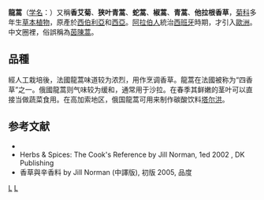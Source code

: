 {{Speciesbox
| taxon = Artemisia dracunculus
| image = Estragon_1511.jpg
| binomial_authority = [[卡尔·林奈|L.]]
| subdivision_ranks =[[变种|变种]]
| subdivision =
* 龙蒿 ''A. d.'' var. ''dracunculus''
* [[宽裂龙蒿|宽裂龙蒿]] ''A. d.'' var. ''turkestanica''
* [[杭爱龙蒿|杭爱龙蒿]] ''A. d.'' var. ''changaica''
* [[青海龙蒿|青海龙蒿]] ''A. d.'' var. ''qinghaiensis''
* [[帕米尔蒿|帕米尔蒿]] ''A. d.'' var. ''pamirica''
}}

'''龍蒿'''（[[学名|学名]]：{{lang|la|''Artemisia dracunculus''}}）又稱'''香艾菊'''、'''狭叶青蒿'''、'''蛇蒿'''、'''椒蒿'''、'''青蒿'''、'''他拉根香草'''，[[菊科|菊科]]多年生[[草本植物|草本植物]]，原產於[[西伯利亞|西伯利亞]]和[[西亞|西亞]]。[[阿拉伯人|阿拉伯人]]統治[[西班牙|西班牙]]時期，才引入[[歐洲|歐洲]]。中文圈裡，俗誤稱為[[茵陳蒿|茵陳蒿]]。

== 品種 ==
經人工栽培後，法國龍蒿味道较为浓烈，用作烹调香草。龍蒿在法國被称为“四香草”之一。俄國龍蒿则气味较为缓和，通常用于沙拉。在春季其鲜嫩的茎叶可以直接当做蔬菜食用。在高加索地区，俄国龍蒿可用来制作碳酸饮料[[塔尔洪|塔尔洪]]。

== 参考文献 ==
<div class="references-small">
* {{cite web| url =http://www.bioinfo.cn/db05/KmzwSpecies.php?action=view&id=4107| title =龙蒿（原变种）| work =《中国高等植物数据库全库》| publisher =中国科学院微生物研究所| author =昆明植物研究所| accessdate =2009-02-24| deadurl =yes| archiveurl =https://web.archive.org/web/20160305065231/http://www.bioinfo.cn/db05/KmzwSpecies.php?action=view&id=4107| archivedate =2016-03-05}}
* Herbs & Spices: The Cook's Reference by Jill Norman, 1ed 2002 , DK Publishing
* 香草與辛香料 by Jill Norman (中譯版), 初版 2005, 品度
</div>
{{Taxonbar|from=Q155814}}

[[Category:蒿屬|L]]
[[Category:_卡尔·林奈命名的生物分类|L]]
